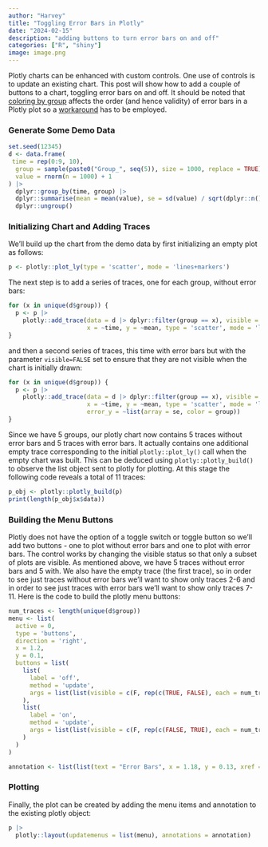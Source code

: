 ```yaml
---
author: "Harvey"
title: "Toggling Error Bars in Plotly"
date: "2024-02-15"
description: "adding buttons to turn error bars on and off"
categories: ["R", "shiny"]
image: image.png
---
```


Plotly charts can be enhanced with custom controls.  One use of controls is to update an existing chart.  This post will show how to add a couple of buttons to a chart, toggling error bars on and off.  It should be noted that [coloring by group](https://github.com/plotly/plotly.R/issues/762) affects the order (and hence validity) of error bars in a Plotly plot so a [workaround](/posts/2017-10-26-plotly_errorbars/) has to be employed.  

### Generate Some Demo Data

```r
set.seed(12345)
d <- data.frame(
 time = rep(0:9, 10),
  group = sample(paste0("Group_", seq(5)), size = 1000, replace = TRUE),
  value = rnorm(n = 1000) + 1
) |>
  dplyr::group_by(time, group) |>
  dplyr::summarise(mean = mean(value), se = sd(value) / sqrt(dplyr::n())) |>
  dplyr::ungroup()
```

### Initializing Chart and Adding Traces

We'll build up the chart from the demo data by first initializing an empty plot as follows:

```r
p <- plotly::plot_ly(type = 'scatter', mode = 'lines+markers')
```

The next step is to add a series of traces, one for each group, without error bars:

```r
for (x in unique(d$group)) {
  p <- p |>
    plotly::add_trace(data = d |> dplyr::filter(group == x), visible = TRUE,
                      x = ~time, y = ~mean, type = 'scatter', mode = 'lines+markers', color = ~group)
} 
```

and then a second series of traces, this time with error bars but with the parameter `visible=FALSE` set to ensure that they are not visible when the chart is initially drawn:

```r
for (x in unique(d$group)) {
  p <- p |>
    plotly::add_trace(data = d |> dplyr::filter(group == x), visible = FALSE,
                      x = ~time, y = ~mean, type = 'scatter', mode = 'lines+markers', color = ~group,
                      error_y = ~list(array = se, color = group))
}
```

Since we have 5 groups, our plotly chart now contains 5 traces without error bars and 5 traces with error bars.  It actually contains one additional empty trace corresponding to the initial `plotly::plot_ly()` call when the empty chart was built.  This can be deduced using `plotly::plotly_build()` to observe the list object sent to plotly for plotting.  At this stage the following code reveals a total of 11 traces:

```r
p_obj <- plotly::plotly_build(p)
print(length(p_obj$x$data))
```

### Building the Menu Buttons 

Plotly does not have the option of a toggle switch or toggle button so we'll add two buttons - one to plot without error bars and one to plot with error bars.  The control works by changing the visible status so that only a subset of plots are visible.  As mentioned above, we have 5 traces without error bars and 5 with.  We also have the empty trace (the first trace), so in order to see just traces without error bars we'll want to show only traces 2-6 and in order to see just traces with error bars we'll want to show only traces 7-11.  Here is the code to build the plotly menu buttons:

```r
num_traces <- length(unique(d$group))
menu <- list(
  active = 0,
  type = 'buttons',
  direction = 'right',
  x = 1.2,
  y = 0.1,
  buttons = list(
    list(
      label = 'off',
      method = 'update',
      args = list(list(visible = c(F, rep(c(TRUE, FALSE), each = num_traces))))
    ),
    list(
      label = 'on',
      method = 'update',
      args = list(list(visible = c(F, rep(c(FALSE, TRUE), each = num_traces))))
    )
  )
)

annotation <- list(list(text = "Error Bars", x = 1.18, y = 0.13, xref = "paper", yref = "paper", showarrow = FALSE))
```

### Plotting

Finally, the plot can be created by adding the menu items and annotation to the existing plotly object:

```r
p |>
  plotly::layout(updatemenus = list(menu), annotations = annotation)
```

